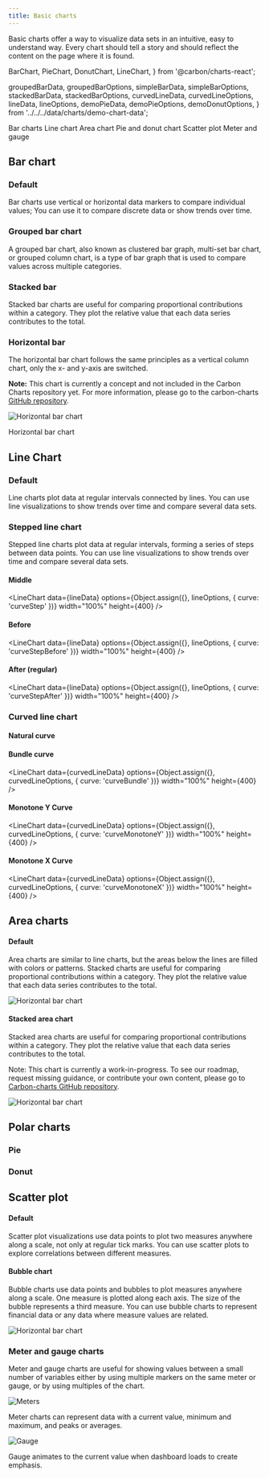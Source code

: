 ```yaml
---
title: Basic charts
---
```


<PageDescription>

Basic charts offer a way to visualize data sets in an intuitive, easy to understand way. Every chart should tell a story and should reflect the content on the page where it is found.

</PageDescription>


  BarChart,
  PieChart,
  DonutChart,
  LineChart,
} from '@carbon/charts-react';

  groupedBarData,
  groupedBarOptions,
  simpleBarData,
  simpleBarOptions,
  stackedBarData,
  stackedBarOptions,
  curvedLineData,
  curvedLineOptions,
  lineData,
  lineOptions,
  demoPieData,
  demoPieOptions,
  demoDonutOptions,
} from '../../../data/charts/demo-chart-data';

<AnchorLinks>

<AnchorLink>Bar charts</AnchorLink>
<AnchorLink>Line chart</AnchorLink>
<AnchorLink>Area chart</AnchorLink>
<AnchorLink>Pie and donut chart</AnchorLink>
<AnchorLink>Scatter plot</AnchorLink>
<AnchorLink>Meter and gauge</AnchorLink>

</AnchorLinks>

## Bar chart

### Default

Bar charts use vertical or horizontal data markers to compare individual values; You can use it to compare discrete data or show trends over time.

<BarChart
  data={simpleBarData}
  options={simpleBarOptions}
  width="100%"
  height={400}
/>

### Grouped bar chart

A grouped bar chart, also known as clustered bar graph, multi-set bar chart, or grouped column chart, is a type of bar graph that is used to compare values across multiple categories.

<BarChart
  data={groupedBarData}
  options={groupedBarOptions}
  width="100%"
  height={400}
/>

### Stacked bar

Stacked bar charts are useful for comparing proportional contributions within a category. They plot the relative value that each data series contributes to the total.

<BarChart
  data={stackedBarData}
  options={stackedBarOptions}
  width="100%"
  height={400}
/>

### Horizontal bar

The horizontal bar chart follows the same principles as a vertical column chart, only the x- and y-axis are switched.

<InlineNotification>

**Note:** This chart is currently a concept and not included in the Carbon Charts repository yet. For more information, please go to the carbon-charts [GitHub repository](https://github.com/carbon-design-system/carbon-charts).

</InlineNotification>

<Row>
<Column  colLg={8} colMd={6} colSm={4} noGutterSm>

![Horizontal bar chart](images/charts-basic-horizontalbar.png)

<Caption>Horizontal bar chart</Caption>

</Column>
</Row>

## Line Chart

### Default

Line charts plot data at regular intervals connected by lines. You can use line visualizations to show trends over time and compare several data sets.

<LineChart data={lineData} options={lineOptions} width="100%" height={400} />

### Stepped line chart

Stepped line charts plot data at regular intervals, forming a series of steps between data points. You can use line visualizations to show trends over time and compare several data sets.

#### Middle

<LineChart
  data={lineData}
  options={Object.assign({}, lineOptions, { curve: 'curveStep' })}
  width="100%"
  height={400}
/>

#### Before

<LineChart
  data={lineData}
  options={Object.assign({}, lineOptions, { curve: 'curveStepBefore' })}
  width="100%"
  height={400}
/>

#### After (regular)

<LineChart
  data={lineData}
  options={Object.assign({}, lineOptions, { curve: 'curveStepAfter' })}
  width="100%"
  height={400}
/>

### Curved line chart

#### Natural curve

<LineChart
  data={curvedLineData}
  options={curvedLineOptions}
  width="100%"
  height={400}
/>

#### Bundle curve

<LineChart
  data={curvedLineData}
  options={Object.assign({}, curvedLineOptions, { curve: 'curveBundle' })}
  width="100%"
  height={400}
/>

#### Monotone Y Curve

<LineChart
  data={curvedLineData}
  options={Object.assign({}, curvedLineOptions, { curve: 'curveMonotoneY' })}
  width="100%"
  height={400}
/>

#### Monotone X Curve

<LineChart
  data={curvedLineData}
  options={Object.assign({}, curvedLineOptions, { curve: 'curveMonotoneX' })}
  width="100%"
  height={400}
/>

## Area charts

#### Default

Area charts are similar to line charts, but the areas below the lines are filled with colors or patterns. Stacked charts are useful for comparing proportional contributions within a category. They plot the relative value that each data series contributes to the total.

<Row>
<Column  colLg={8} colMd={6} colSm={4} noGutterSm>

![Horizontal bar chart](images/charts-basic-area.png)

</Column>
</Row>

#### Stacked area chart

Stacked area charts are useful for comparing proportional contributions within a category. They plot the relative value that each data series contributes to the total.

<InlineNotification>

Note: This chart is currently a work-in-progress. To see our roadmap, request missing guidance, or contribute your own content, please go to [Carbon-charts GitHub repository](https://github.com/carbon-design-system/carbon-charts).

</InlineNotification>

<Row>
<Column  colLg={8} colMd={6} colSm={4} noGutterSm>

![Horizontal bar chart](images/charts-basic-areastacked.png)

</Column>
</Row>

## Polar charts

### Pie

<PieChart
  data={demoPieData}
  options={demoPieOptions}
  width="100%"
  height={400}
/>

### Donut

<DonutChart
  data={demoPieData}
  options={demoDonutOptions}
  width="100%"
  height={400}
/>

## Scatter plot

#### Default

Scatter plot visualizations use data points to plot two measures anywhere along a scale, not only at regular tick marks. You can use scatter plots to explore correlations between different measures.

#### Bubble chart

Bubble charts use data points and bubbles to plot measures anywhere along a scale. One measure is plotted along each axis. The size of the bubble represents a third measure. You can use bubble charts to represent financial data or any data where measure values are related.

<Row>
<Column  colLg={8} colMd={6} colSm={4} noGutterSm>

![Horizontal bar chart](images/charts-basic-bubble.png)

</Column>
</Row>

### Meter and gauge charts

Meter and gauge charts are useful for showing values between a small number of variables either by using multiple markers on the same meter or gauge, or by using multiples of the chart.

<Row>
<Column colMd={4} colLg={4}>

![Meters](images/charts-basic-meter.png)

<Caption>
Meter charts can represent data with a current value, minimum and maximum, and peaks or averages.
</Caption>
</Column>

<Column colMd={4} colLg={4}>

![Gauge](images/charts-basic-gauge.png)

<Caption>
  Gauge animates to the current value when dashboard loads to create emphasis.
</Caption>

</Column>
</Row>

